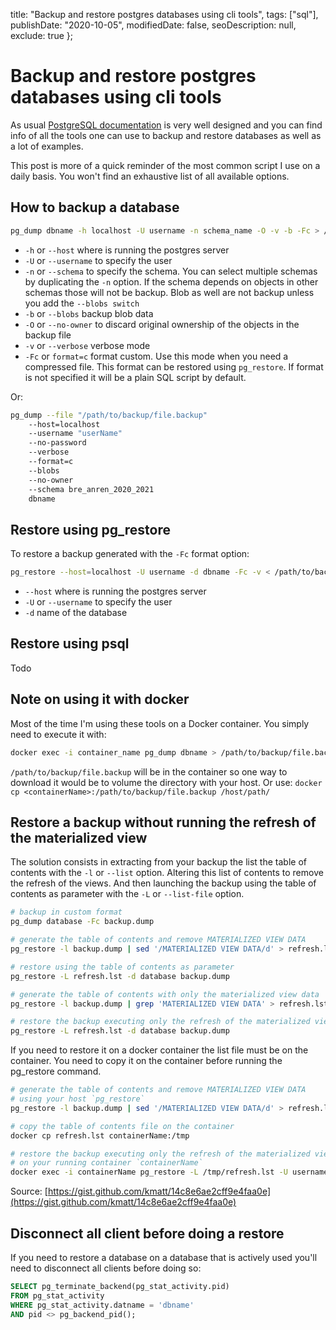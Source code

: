   title: "Backup and restore postgres databases using cli tools",
  tags: ["sql"],
  publishDate: "2020-10-05",
  modifiedDate: false,
  seoDescription: null,
  exclude: true
};

# Backup and restore postgres databases using cli tools

As usual [PostgreSQL documentation](https://www.postgresql.org/docs/9.1/app-pgdump.html) is very well designed and you can find info of all the tools one can use to backup and restore databases as well as a lot of examples.

This post is more of a quick reminder of the most common script I use on a daily basis. You won't find an exhaustive list of all available options.

## How to backup a database

```bash
pg_dump dbname -h localhost -U username -n schema_name -O -v -b -Fc > /path/to/backup/file.backup
```

- `-h` or `--host` where is running the postgres server
- `-U` or `--username` to specify the user
- `-n` or `--schema` to specify the schema. You can select multiple schemas by duplicating the `-n` option. If the schema depends on objects in other schemas those will not be backup. Blob as well are not backup unless you add the `--blobs switch`
- `-b` or `--blobs` backup blob data
- `-O` or `--no-owner` to discard original ownership of the objects in the backup file
- `-v` or `--verbose` verbose mode
- `-Fc` or `format=c` format custom. Use this mode when you need a compressed file. This format can be restored using `pg_restore`. If format is not specified it will be a plain SQL script by default.

Or:
```bash
pg_dump --file "/path/to/backup/file.backup"
    --host=localhost
    --username "userName"
    --no-password
    --verbose
    --format=c
    --blobs
    --no-owner
    --schema bre_anren_2020_2021
    dbname
```

## Restore using pg_restore

To restore a backup generated with the `-Fc` format option:

```bash
pg_restore --host=localhost -U username -d dbname -Fc -v < /path/to/backup/file.backup
```

- `--host` where is running the postgres server
- `-U` or `--username` to specify the user
- `-d` name of the database


## Restore using psql

Todo

## Note on using it with docker

Most of the time I'm using these tools on a Docker container. You simply need to execute it with:

```bash
docker exec -i container_name pg_dump dbname > /path/to/backup/file.backup
```

`/path/to/backup/file.backup` will be in the container so one way to download it would be to volume the directory with your host.
Or use: `docker cp <containerName>:/path/to/backup/file.backup /host/path/`


## Restore a backup without running the refresh of the materialized view

The solution consists in extracting from your backup the list the table of contents with the `-l` or `--list` option.
Altering this list of contents to remove the refresh of the views.
And then launching the backup using the table of contents as parameter with the `-L` or `--list-file` option.

```bash
# backup in custom format
pg_dump database -Fc backup.dump

# generate the table of contents and remove MATERIALIZED VIEW DATA
pg_restore -l backup.dump | sed '/MATERIALIZED VIEW DATA/d' > refresh.lst

# restore using the table of contents as parameter
pg_restore -L refresh.lst -d database backup.dump

# generate the table of contents with only the materialized view data
pg_restore -l backup.dump | grep 'MATERIALIZED VIEW DATA' > refresh.lst

# restore the backup executing only the refresh of the materialized views
pg_restore -L refresh.lst -d database backup.dump
```

If you need to restore it on a docker container the list file must be on the container.
You need to copy it on the container before running the pg_restore command.

```bash
# generate the table of contents and remove MATERIALIZED VIEW DATA
# using your host `pg_restore`
pg_restore -l backup.dump | sed '/MATERIALIZED VIEW DATA/d' > refresh.lst

# copy the table of contents file on the container
docker cp refresh.lst containerName:/tmp

# restore the backup executing only the refresh of the materialized views
# on your running container `containerName`
docker exec -i containerName pg_restore -L /tmp/refresh.lst -U username -d database -Fc -v /host/path/backup.dump
```

Source: [https://gist.github.com/kmatt/14c8e6ae2cff9e4faa0e](https://gist.github.com/kmatt/14c8e6ae2cff9e4faa0e)

## Disconnect all client before doing a restore

If you need to restore a database on a database that is actively used you'll need to disconnect all clients before doing so:

```sql
SELECT pg_terminate_backend(pg_stat_activity.pid)
FROM pg_stat_activity
WHERE pg_stat_activity.datname = 'dbname'
AND pid <> pg_backend_pid();
```
